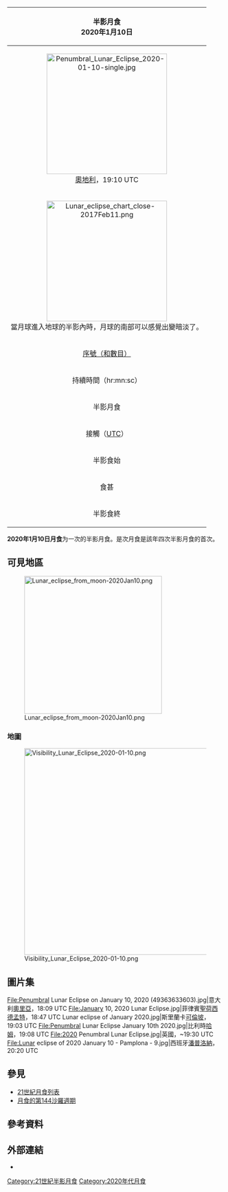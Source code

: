 {| class="wikitable" align=right width=280
! bgcolor=#e7dcc3 colspan=2|半影月食<BR>2020年1月10日
|-
| align=center colspan=2|[[File:Penumbral_Lunar_Eclipse_2020-01-10-single.jpg|280px]]<BR>[[奧地利|奧地利]]，19:10 UTC
|-
| align=center colspan=2|[[File:Lunar_eclipse_chart_close-2017Feb11.png|280px]]<BR>當月球進入地球的半影內時，月球的南部可以感覺出變暗淡了。
|-
|align=center bgcolor=#c0d0e0| [[沙羅週期|序號（和數目）]] || [[月食的第144沙羅週期|144]] (16 of 71)
|-
!align=center bgcolor=#c0b0e0 colspan=2| 持續時間（hr:mn:sc）
|-
|align=center bgcolor=#d0d0e0 | 半影月食 || 4:04:34
|-
!align=center bgcolor=#a0d0e0 colspan=2| 接觸（[[UTC|UTC]]）
|-
|align=center bgcolor=#d0d0e0 | 半影食始 || 17:07:45
|-
|align=center bgcolor=#a0a0e0| 食甚 || 19:09:59
|-
|align=center bgcolor=#d0d0e0 | 半影食終 || 21:12:19
|}
'''2020年1月10日月食'''为一次的半影月食。是次月食是該年四次半影月食的首次。

== 可見地區 ==
[[File:Lunar_eclipse_from_moon-2020Jan10.png|320px]]

=== 地圖 ===
[[File:Visibility_Lunar_Eclipse_2020-01-10.png|480px]]

== 圖片集 ==
<gallery>
File:Penumbral Lunar Eclipse on January 10, 2020 (49363633603).jpg|意大利[[奧里亞_(布林迪西省)|奧里亞]]，18:09 UTC
File:January 10, 2020 Lunar Eclipse.jpg|菲律賓[[聖荷西德孟特|聖荷西德孟特]]，18:47 UTC
Lunar eclipse of January 2020.jpg|斯里蘭卡[[可倫坡|可倫坡]]，19:03 UTC
File:Penumbral Lunar Eclipse January 10th 2020.jpg|比利時[[哈姆_(比利時林堡省)|哈姆]]，19:08 UTC
File:2020 Penumbral Lunar Eclipse.jpg|英國{{le|泰勒赫斯特|Tilehurst}}，~19:30 UTC
File:Lunar eclipse of 2020 January 10 - Pamplona - 9.jpg|西班牙[[潘普洛納_(西班牙)|潘普洛納]]，20:20 UTC
</gallery>

== 參見 ==
{{portal box|天文學}}
* [[21世紀月食列表|21世紀月食列表]]
* [[月食的第144沙羅週期|月食的第144沙羅週期]]

== 參考資料 ==
{{reflist}}

== 外部連結 ==
* {{LEplot2001 link|2020|Jan|10|N}}

{{Lunar-eclipse-stub}}
{{月食}}
[[Category:21世紀半影月食|Category:21世紀半影月食]]
[[Category:2020年代月食|Category:2020年代月食]]